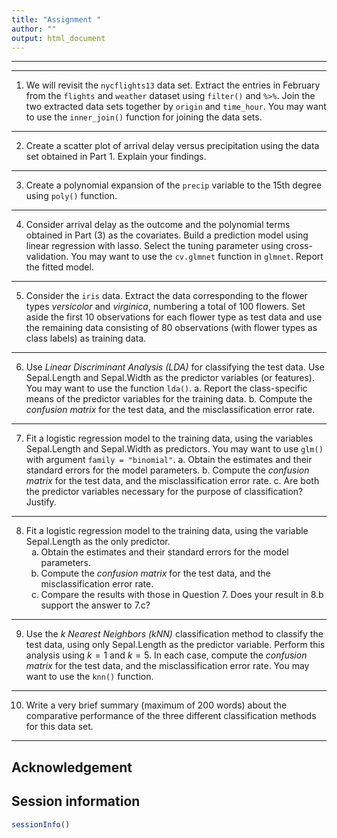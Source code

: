 ```yaml
---
title: "Assignment "
author: ""
output: html_document
---
```

***


*** 

(1) We will revisit the `nycflights13` data set. Extract the entries in February from the `flights` and `weather` dataset using `filter()` and `%>%`. Join the two extracted data sets together by `origin` and `time_hour`. 
You may want to use the `inner_join()` function for joining the data sets.

***

(2) Create a scatter plot of arrival delay versus precipitation using the data set obtained in Part 1. Explain your findings.


***


(3) Create a polynomial expansion of the `precip` variable to the 15th degree using `poly()` function. 


***


(4) Consider arrival delay as the outcome and the polynomial terms obtained in Part (3) as the covariates. Build a prediction model using linear regression with lasso. Select the tuning parameter using cross-validation. You may want to use the `cv.glmnet` function in `glmnet`. Report the fitted model.


***


(5) Consider the `iris` data. Extract the data corresponding to the flower types  _versicolor_ and _virginica_, numbering a total of $100$ flowers. Set aside the first $10$ observations for each flower type as test data and use the remaining data consisting of 80 observations (with flower types as class labels) as training data.   


***



(6)  Use _Linear Discriminant Analysis (LDA)_ for classifying the test data. Use Sepal.Length and Sepal.Width as the predictor variables (or features). You may want to use the function `lda()`.
    a. Report the class-specific means of the predictor variables	for the training data.
    b. Compute the _confusion matrix_ for the test data, and the misclassification error rate.



***


(7)  Fit a logistic regression model to the training data, using the variables Sepal.Length and Sepal.Width as predictors. You may want to use `glm()` with argument `family = "binomial"`.
    a. Obtain the estimates and their standard errors  for the model parameters. 
    b.  Compute the _confusion matrix_ for the test data, and the misclassification error rate. 
    c.  Are both the predictor variables necessary for the purpose of classification? Justify.

***


(8) Fit a logistic regression model to the training data, using the variable Sepal.Length as the only predictor. 
    a. Obtain the estimates and their standard errors for the model parameters. 
    b. Compute the _confusion matrix_ for the test data, and the misclassification error rate. 
    c. Compare the results with those in Question 7. Does your result in 8.b support the answer to 7.c?

***


(9)  Use the _k Nearest Neighbors (kNN)_ classification method to classify the test data, using only Sepal.Length as the predictor variable. Perform this analysis using $k=1$ and $k=5$. In each case, compute the _confusion matrix_ for the test data, and the misclassification error rate.  You may want to use the `knn()` function.

***


(10)  Write a very brief summary (maximum of 200 words) about the comparative performance of the 
		three different classification methods for this data set. 
		
		
***

## Acknowledgement {-}

## Session information {-}
```r
sessionInfo()
```


